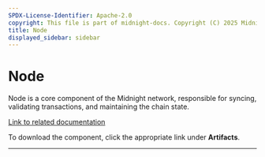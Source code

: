 ```yaml
---
SPDX-License-Identifier: Apache-2.0
copyright: This file is part of midnight-docs. Copyright (C) 2025 Midnight Foundation. Licensed under the Apache License, Version 2.0 (the "License"); You may not use this file except in compliance with the License. You may obtain a copy of the License at http://www.apache.org/licenses/LICENSE-2.0 Unless required by applicable law or agreed to in writing, software distributed under the License is distributed on an "AS IS" BASIS, WITHOUT WARRANTIES OR CONDITIONS OF ANY KIND, either express or implied. See the License for the specific language governing permissions and limitations under the License.
title: Node
displayed_sidebar: sidebar
---
```


# Node

Node is a core component of the Midnight network, responsible for syncing, validating transactions, and maintaining the chain state.

[Link to related documentation](../../develop/nodes-and-dapps/node-endpoints)

To download the component, click the appropriate link under **Artifacts**.

---




<DynamicList />
